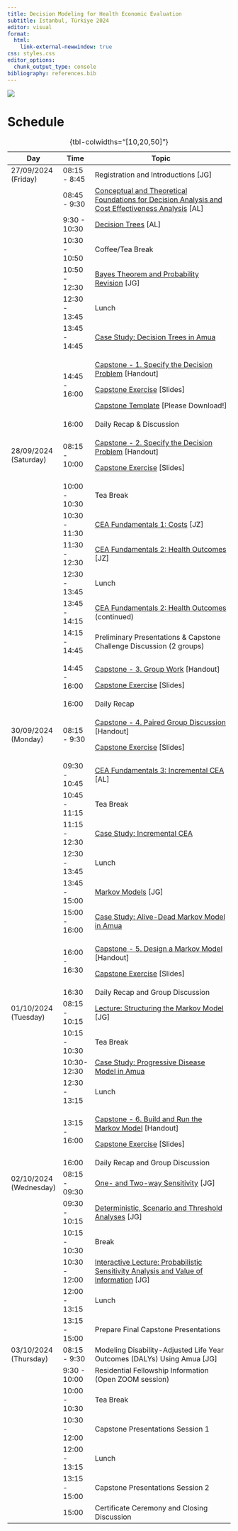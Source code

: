 ```yaml
---
title: Decision Modeling for Health Economic Evaluation
subtitle: Istanbul, Türkiye 2024
editor: visual
format: 
  html:
    link-external-newwindow: true
css: styles.css
editor_options: 
  chunk_output_type: console
bibliography: references.bib
---
```


![](composite-logo.png){fig-align="center"}

# Schedule

+------------------------+---------------+--------------------------------------------------------------------------------------------------------------------------------------------------------------+
| Day                    | Time          | Topic                                                                                                                                                        |
+========================+===============+==============================================================================================================================================================+
| 27/09/2024 (Friday)    | 08:15 - 8:45  | Registration and Introductions \[JG\]                                                                                                                        |
+------------------------+---------------+--------------------------------------------------------------------------------------------------------------------------------------------------------------+
|                        | 08:45 - 9:30  | [Conceptual and Theoretical Foundations for Decision Analysis and Cost Effectiveness Analysis](lectures/lec_1a.introduction-to-decision-analysis.qmd) \[AL\] |
+------------------------+---------------+--------------------------------------------------------------------------------------------------------------------------------------------------------------+
|                        | 9:30 - 10:30  | [Decision Trees](lectures/lec_2.decision-trees-and-probabilities.qmd) \[AL\]                                                                                 |
+------------------------+---------------+--------------------------------------------------------------------------------------------------------------------------------------------------------------+
|                        | 10:30 - 10:50 | Coffee/Tea Break                                                                                                                                             |
+------------------------+---------------+--------------------------------------------------------------------------------------------------------------------------------------------------------------+
|                        | 10:50 - 12:30 | [Bayes Theorem and Probability Revision](lectures/lec_3a.bayes-probrevision.qmd) \[JG\]                                                                      |
+------------------------+---------------+--------------------------------------------------------------------------------------------------------------------------------------------------------------+
|                        | 12:30 - 13:45 | Lunch                                                                                                                                                        |
+------------------------+---------------+--------------------------------------------------------------------------------------------------------------------------------------------------------------+
|                        | 13:45 - 14:45 | [Case Study: Decision Trees in Amua](case-studies/cs_decision-tree-amua.qmd)                                                                                 |
+------------------------+---------------+--------------------------------------------------------------------------------------------------------------------------------------------------------------+
|                        | 14:45 - 16:00 | [Capstone - 1. Specify the Decision Problem](capstone/01_specify-the-decision-problem.qmd) \[Handout\]                                                       |
|                        |               |                                                                                                                                                              |
|                        |               | [Capstone Exercise](capstone/capstone-exercises.qmd#/specify-the-decision-problem) \[Slides\]                                                                |
|                        |               |                                                                                                                                                              |
|                        |               | [Capstone Template](capstone/capstone-ppt-template.pptx) \[Please Download!\]                                                                                |
+------------------------+---------------+--------------------------------------------------------------------------------------------------------------------------------------------------------------+
|                        | 16:00         | Daily Recap & Discussion                                                                                                                                     |
+------------------------+---------------+--------------------------------------------------------------------------------------------------------------------------------------------------------------+
| 28/09/2024 (Saturday)  | 08:15 - 10:00 | [Capstone - 2. Specify the Decision Problem](capstone/02_decision-tree.qmd#/specify-the-decision-problem) \[Handout\]                                        |
|                        |               |                                                                                                                                                              |
|                        |               | [Capstone Exercise](capstone/capstone-exercises.qmd#/build-a-decision-tree) \[Slides\]                                                                       |
+------------------------+---------------+--------------------------------------------------------------------------------------------------------------------------------------------------------------+
|                        | 10:00 - 10:30 | Tea Break                                                                                                                                                    |
+------------------------+---------------+--------------------------------------------------------------------------------------------------------------------------------------------------------------+
|                        | 10:30 - 11:30 | [CEA Fundamentals 1: Costs](lectures/lec_5a.cea-fundamentals1.qmd) \[JZ\]                                                                                    |
+------------------------+---------------+--------------------------------------------------------------------------------------------------------------------------------------------------------------+
|                        | 11:30 - 12:30 | [CEA Fundamentals 2: Health Outcomes](lectures/lec_5b.cea-fundamentals2.qmd) \[JZ\]                                                                          |
+------------------------+---------------+--------------------------------------------------------------------------------------------------------------------------------------------------------------+
|                        | 12:30 - 13:45 | Lunch                                                                                                                                                        |
+------------------------+---------------+--------------------------------------------------------------------------------------------------------------------------------------------------------------+
|                        | 13:45 - 14:15 | [CEA Fundamentals 2: Health Outcomes](lectures/lec_5b.cea-fundamentals2.qmd) (continued)                                                                     |
+------------------------+---------------+--------------------------------------------------------------------------------------------------------------------------------------------------------------+
|                        | 14:15 - 14:45 | Preliminary Presentations & Capstone Challenge Discussion (2 groups)                                                                                         |
+------------------------+---------------+--------------------------------------------------------------------------------------------------------------------------------------------------------------+
|                        | 14:45 - 16:00 | [Capstone - 3. Group Work](capstone/03_group-work.qmd) \[Handout\]                                                                                           |
|                        |               |                                                                                                                                                              |
|                        |               | [Capstone Exercise](capstone/capstone-exercises.qmd#/group-work) \[Slides\]                                                                                  |
+------------------------+---------------+--------------------------------------------------------------------------------------------------------------------------------------------------------------+
|                        | 16:00         | Daily Recap                                                                                                                                                  |
+------------------------+---------------+--------------------------------------------------------------------------------------------------------------------------------------------------------------+
| 30/09/2024 (Monday)    | 08:15 - 9:30  | [Capstone - 4. Paired Group Discussion](capstone/04_paired-discussion.qmd) \[Handout\]                                                                       |
|                        |               |                                                                                                                                                              |
|                        |               | [Capstone Exercise](capstone/capstone-exercises.qmd#/paired-group-discussions) \[Slides\]                                                                    |
+------------------------+---------------+--------------------------------------------------------------------------------------------------------------------------------------------------------------+
|                        | 09:30 - 10:45 | [CEA Fundamentals 3: Incremental CEA](lectures/lec_6.ICERs.qmd) \[AL\]                                                                                       |
+------------------------+---------------+--------------------------------------------------------------------------------------------------------------------------------------------------------------+
|                        | 10:45 - 11:15 | Tea Break                                                                                                                                                    |
+------------------------+---------------+--------------------------------------------------------------------------------------------------------------------------------------------------------------+
|                        | 11:15 - 12:30 | [Case Study: Incremental CEA](case-studies/cs_icer.qmd)                                                                                                      |
+------------------------+---------------+--------------------------------------------------------------------------------------------------------------------------------------------------------------+
|                        | 12:30 - 13:45 | Lunch                                                                                                                                                        |
+------------------------+---------------+--------------------------------------------------------------------------------------------------------------------------------------------------------------+
|                        | 13:45 - 15:00 | [Markov Models](lectures/lec_7.MarkovModels1.qmd) \[JG\]                                                                                                     |
+------------------------+---------------+--------------------------------------------------------------------------------------------------------------------------------------------------------------+
|                        | 15:00 - 16:00 | [Case Study: Alive-Dead Markov Model in Amua](case-studies/cs_markov_alive-dead.qmd)                                                                         |
+------------------------+---------------+--------------------------------------------------------------------------------------------------------------------------------------------------------------+
|                        | 16:00 - 16:30 | [Capstone - 5. Design a Markov Model](capstone/05_design-markov.qmd) \[Handout\]                                                                             |
|                        |               |                                                                                                                                                              |
|                        |               | [Capstone Exercise](capstone/capstone-exercises.qmd#/design-a-markov-model) \[Slides\]                                                                       |
+------------------------+---------------+--------------------------------------------------------------------------------------------------------------------------------------------------------------+
|                        | 16:30         | Daily Recap and Group Discussion                                                                                                                             |
+------------------------+---------------+--------------------------------------------------------------------------------------------------------------------------------------------------------------+
| 01/10/2024 (Tuesday)   | 08:15 - 10:15 | [Lecture: Structuring the Markov Model](lectures/lec_structure.qmd) \[JG\]                                                                                   |
+------------------------+---------------+--------------------------------------------------------------------------------------------------------------------------------------------------------------+
|                        | 10:15 - 10:30 | Tea Break                                                                                                                                                    |
+------------------------+---------------+--------------------------------------------------------------------------------------------------------------------------------------------------------------+
|                        | 10:30- 12:30  | [Case Study: Progressive Disease Model in Amua](case-studies/cs_progressive-disease.qmd)                                                                     |
+------------------------+---------------+--------------------------------------------------------------------------------------------------------------------------------------------------------------+
|                        | 12:30 - 13:15 | Lunch                                                                                                                                                        |
+------------------------+---------------+--------------------------------------------------------------------------------------------------------------------------------------------------------------+
|                        | 13:15 - 16:00 | [Capstone - 6. Build and Run the Markov Model](capstone/06_build-markov.qmd) \[Handout\]                                                                     |
|                        |               |                                                                                                                                                              |
|                        |               | [Capstone Exercise](capstone/capstone-exercises.qmd#/build-and-run-the-markov-model) \[Slides\]                                                              |
+------------------------+---------------+--------------------------------------------------------------------------------------------------------------------------------------------------------------+
|                        | 16:00         | Daily Recap and Group Discussion                                                                                                                             |
+------------------------+---------------+--------------------------------------------------------------------------------------------------------------------------------------------------------------+
| 02/10/2024 (Wednesday) | 08:15 - 09:30 | [One- and Two-way Sensitivity](lectures/lec_sensitivity.qmd) \[JG\]                                                                                          |
+------------------------+---------------+--------------------------------------------------------------------------------------------------------------------------------------------------------------+
|                        | 09:30 - 10:15 | [Deterministic, Scenario and Threshold Analyses](lectures/lec_sensitivity.qmd) \[JG\]                                                                        |
+------------------------+---------------+--------------------------------------------------------------------------------------------------------------------------------------------------------------+
|                        | 10:15 - 10:30 | Break                                                                                                                                                        |
+------------------------+---------------+--------------------------------------------------------------------------------------------------------------------------------------------------------------+
|                        | 10:30 - 12:00 | [Interactive Lecture: Probabilistic Sensitivity Analysis and Value of Information](lectures/lec_psa.qmd) \[JG\]                                              |
+------------------------+---------------+--------------------------------------------------------------------------------------------------------------------------------------------------------------+
|                        | 12:00 - 13:15 | Lunch                                                                                                                                                        |
+------------------------+---------------+--------------------------------------------------------------------------------------------------------------------------------------------------------------+
|                        | 13:15 - 15:00 | Prepare Final Capstone Presentations                                                                                                                         |
+------------------------+---------------+--------------------------------------------------------------------------------------------------------------------------------------------------------------+
| 03/10/2024 (Thursday)  | 08:15 - 9:30  | Modeling Disability-Adjusted Life Year Outcomes (DALYs) Using Amua \[JG\]                                                                                    |
+------------------------+---------------+--------------------------------------------------------------------------------------------------------------------------------------------------------------+
|                        | 9:30 - 10:00  | Residential Fellowship Information (Open ZOOM session)                                                                                                       |
+------------------------+---------------+--------------------------------------------------------------------------------------------------------------------------------------------------------------+
|                        | 10:00 - 10:30 | Tea Break                                                                                                                                                    |
+------------------------+---------------+--------------------------------------------------------------------------------------------------------------------------------------------------------------+
|                        | 10:30 - 12:00 | Capstone Presentations Session 1                                                                                                                             |
+------------------------+---------------+--------------------------------------------------------------------------------------------------------------------------------------------------------------+
|                        | 12:00 - 13:15 | Lunch                                                                                                                                                        |
+------------------------+---------------+--------------------------------------------------------------------------------------------------------------------------------------------------------------+
|                        | 13:15 - 15:00 | Capstone Presentations Session 2                                                                                                                             |
+------------------------+---------------+--------------------------------------------------------------------------------------------------------------------------------------------------------------+
|                        | 15:00         | Certificate Ceremony and Closing Discussion                                                                                                                  |
+------------------------+---------------+--------------------------------------------------------------------------------------------------------------------------------------------------------------+

: {tbl-colwidths="\[10,20,50\]"}
